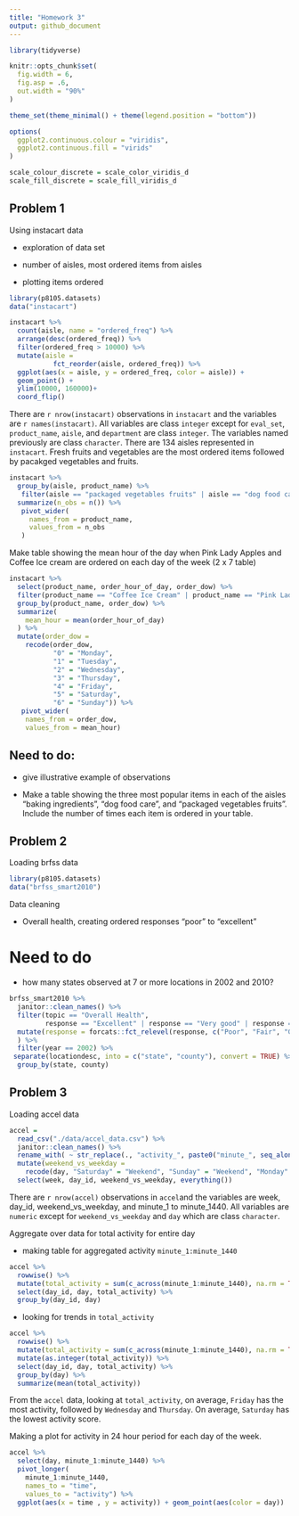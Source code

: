 ```yaml
---
title: "Homework 3"
output: github_document
---
```


```r
library(tidyverse)

knitr::opts_chunk$set(
  fig.width = 6,
  fig.asp = .6,
  out.width = "90%"
)

theme_set(theme_minimal() + theme(legend.position = "bottom"))

options(
  ggplot2.continuous.colour = "viridis",
  ggplot2.continuous.fill = "virids"
)

scale_colour_discrete = scale_color_viridis_d
scale_fill_discrete = scale_fill_viridis_d
```

## Problem 1 

Using instacart data 

* exploration of data set

* number of aisles, most ordered items from aisles 

* plotting items ordered 



```r
library(p8105.datasets)
data("instacart") 

```

```r
instacart %>% 
  count(aisle, name = "ordered_freq") %>% 
  arrange(desc(ordered_freq)) %>% 
  filter(ordered_freq > 10000) %>% 
  mutate(aisle =
           fct_reorder(aisle, ordered_freq)) %>% 
  ggplot(aes(x = aisle, y = ordered_freq, color = aisle)) +
  geom_point() +
  ylim(10000, 160000)+
  coord_flip()
```


There are `r nrow(instacart)` observations in `instacart` and the variables are `r names(instacart)`. All variables are class `integer` except for `eval_set`, `product_name`, `aisle`, and `department` are class `integer`. The variables named previously are class `character`.
There are 134 aisles represented in `instacart`. Fresh fruits and vegetables are the most ordered items followed by pacakged vegetables and fruits. 

```r
instacart %>% 
  group_by(aisle, product_name) %>% 
   filter(aisle == "packaged vegetables fruits" | aisle == "dog food care" | aisle == "baking ingredients") %>%
  summarize(n_obs = n()) %>% 
   pivot_wider(
     names_from = product_name, 
     values_from = n_obs
   )
```

Make table showing the mean hour of the day when Pink Lady Apples and Coffee Ice cream are ordered on each day of the week (2 x 7 table)

```r
instacart %>% 
  select(product_name, order_hour_of_day, order_dow) %>% 
  filter(product_name == "Coffee Ice Cream" | product_name == "Pink Lady Apples") %>% 
  group_by(product_name, order_dow) %>% 
  summarize(
    mean_hour = mean(order_hour_of_day)
  ) %>% 
  mutate(order_dow = 
    recode(order_dow, 
           "0" = "Monday",
           "1" = "Tuesday",
           "2" = "Wednesday",
           "3" = "Thursday",
           "4" = "Friday",
           "5" = "Saturday",
           "6" = "Sunday")) %>% 
   pivot_wider(
    names_from = order_dow, 
    values_from = mean_hour)
```


## Need to do:

* give illustrative example of observations

* Make a table showing the three most popular items in each of the aisles “baking ingredients”, “dog food care”, and “packaged vegetables fruits”. Include the number of times each item is ordered in your table.


## Problem 2

Loading brfss data 

```r
library(p8105.datasets)
data("brfss_smart2010") 
```

Data cleaning

* Overall health, creating ordered responses "poor" to "excellent"

# Need to do

* how many states observed at 7 or more locations in 2002 and 2010?

```r
brfss_smart2010 %>% 
  janitor::clean_names() %>% 
  filter(topic == "Overall Health",
         response == "Excellent" | response == "Very good" | response == "Good" | response == "Fair" | response == "Poor") %>% 
  mutate(response = forcats::fct_relevel(response, c("Poor", "Fair", "Good", "Very good", "Excellent"))
  ) %>%
  filter(year == 2002) %>% 
 separate(locationdesc, into = c("state", "county"), convert = TRUE) %>% 
  group_by(state, county) 
```
           


## Problem 3

           
Loading accel data

```r
accel = 
  read_csv("./data/accel_data.csv") %>% 
  janitor::clean_names() %>% 
  rename_with( ~ str_replace(., "activity_", paste0("minute_", seq_along(along.with = NULL)))) %>% 
  mutate(weekend_vs_weekday =
    recode(day, "Saturday" = "Weekend", "Sunday" = "Weekend", "Monday" = "Weekday", "Tuesday" = "Weekday", "Wednesday" = "Weekday", "Thursday" = "Weekday", "Friday" = "Weekday")) %>% 
  select(week, day_id, weekend_vs_weekday, everything()) 
```

There are `r nrow(accel)` observations in `accel`and the variables are week, day_id, weekend_vs_weekday, and minute_1 to minute_1440. All variables are `numeric` except for `weekend_vs_weekday` and `day` which are class `character`. 

Aggregate over data for total activity for entire day

* making table for aggregated activity `minute_1:minute_1440`

```r
accel %>% 
  rowwise() %>% 
  mutate(total_activity = sum(c_across(minute_1:minute_1440), na.rm = TRUE)) %>%
  select(day_id, day, total_activity) %>% 
  group_by(day_id, day)
```

* looking for trends in `total_activity`

```r
accel %>% 
  rowwise() %>% 
  mutate(total_activity = sum(c_across(minute_1:minute_1440), na.rm = TRUE)) %>% 
  mutate(as.integer(total_activity)) %>% 
  select(day_id, day, total_activity) %>% 
  group_by(day) %>% 
  summarize(mean(total_activity))
```


From the `accel` data, looking at `total_activity`, on average, `Friday` has the most activity, followed by `Wednesday` and `Thursday`. On average, `Saturday` has the lowest activity score. 

Making a plot for activity in 24 hour period for each day of the week.

```r
accel %>% 
  select(day, minute_1:minute_1440) %>% 
  pivot_longer(
    minute_1:minute_1440,
    names_to = "time",
    values_to = "activity") %>% 
  ggplot(aes(x = time , y = activity)) + geom_point(aes(color = day))
    
```



